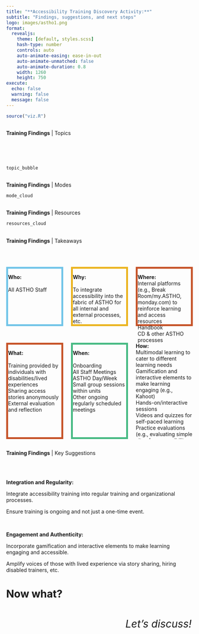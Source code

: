 ```yaml
---
title: "**Accessibility Training Discovery Activity:**"
subtitle: "Findings, suggestions, and next steps"
logo: images/astho1.png
format: 
  revealjs:
    theme: [default, styles.scss]
    hash-type: number
    controls: auto
    auto-animate-easing: ease-in-out
    auto-animate-unmatched: false
    auto-animate-duration: 0.8
    width: 1260
    height: 750
execute:
  echo: false
  warning: false
  message: false
---
```


```r

source("viz.R")

```

##  {#topics data-menu-title="Topics"}

[**Training Findings** \| Topics]{.slide-header}

<br> <br> <br>

```r

topic_bubble
```

##  {#training-modes data-menu-title="Modes"}

[**Training Findings** \| Modes]{.slide-header} <br>

```r
mode_cloud
```

##  {#resource-needs data-menu-title="Resources"}

[**Training Findings** \| Resources]{.slide-header} <br>

```r
resources_cloud
```

##  {#takeaways data-menu-title="Takeaways"}

[**Training Findings** \| Takeaways]{.slide-header}

<br><br>

::: columns
::: {.column width="30%"}
::: {.fragment .rounded-box style="border: 5px solid #70C4E8; height: 150px;"}
**Who:** <br> <br> All ASTHO Staff
:::

<br>

::: {.fragment .rounded-box style="border: 5px solid #C65227;height: 250px;"}
**What:** <br> <br> Training provided by individuals with disabilities/lived experiences <br> Sharing access stories anonymously <br> External evaluation and reflection
:::
:::

::: {.column width="30%"}
::: {.fragment .rounded-box style="border: 5px solid #EBB41F; height: 150px;"}
**Why:** <br> <br> To integrate accessibility into the fabric of ASTHO for all internal and external processes, etc.
:::

<br>

::: {.fragment .rounded-box style="border: 5px solid #47ba83;height: 250px;"}
**When:**<br> <br> Onboarding <br> All Staff Meetings <br> ASTHO Day/Week <br> Small group sessions within units <br> Other ongoing regularly scheduled meetings
:::
:::

::: {.column width="30%"}
::: {.fragment .rounded-box style="height: 150px; border: 5px solid #c65227;"}
**Where:** <br> Internal platforms (e.g., Break Room/my.ASTHO, monday.com) to reinforce learning and access resources <br> Handbook <br> CD & other ASTHO processes
:::

<br>

::: {.fragment .rounded-box style="height: 250px;"}
**How:** <br> Multimodal learning to cater to different learning needs <br> Gamification and interactive elements to make learning engaging (e.g., Kahoot) <br> Hands-on/interactive sessions <br> Videos and quizzes for self-paced learning <br> Practice evaluations (e.g., evaluating simple sites for accessibility issues)
:::
:::
:::

##  {#suggestions data-menu-title="Key Suggestions"}

[**Training Findings** \| Key Suggestions]{.slide-header}

<br> <br>

::: fragment
**Integration and Regularity:**
:::

::: fragment
Integrate accessibility training into regular training and organizational processes.
:::

::: fragment
Ensure training is ongoing and not just a one-time event.
:::

<br>

::: fragment
**Engagement and Authenticity:**
:::

::: fragment
Incorporate gamification and interactive elements to make learning engaging and accessible.
:::

::: fragment
Amplify voices of those with lived experience via story sharing, hiring disabled trainers, etc.
:::

##  {#discuss data-menu-title="Now what?"}

# Now what?

::: {.fragment style="position: absolute; bottom: 350 px; left: 550px; font-size: 2em;"}
 *Let's discuss!*
:::
